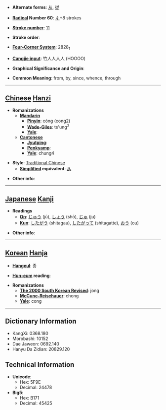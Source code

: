 * '''Alternate forms''': [[从]], [[従]]

* '''[[Wiktionary:Chinese radical index| Radical]] Number 60''': [[Wiktionary:Chinese radical index 彳|彳]]+8 strokes

* '''[[Wiktionary:Chinese total strokes index|Stroke number]]''': [[Wiktionary:Chinese total strokes index 11|11]]

* '''Stroke order''': 

* '''[[Wiktionary:Chinese four corner index|Four-Corner System]]''': 2828<sub>1</sub>

* '''[[Wiktionary:Chinese Cangjie index|Cangjie input]]''': 竹人人人人 (HOOOO)

* '''Graphical Significance and Origin''': 

* '''Common Meaning''': from, by, since, whence, through

----

== [[Chinese]] [[Hanzi]] ==

* '''Romanizations'''
** '''[[Mandarin]]'''
*** '''[[Pinyin]]''': cóng (cong2)
*** '''[[Wade-Giles]]''': ts'ung<sup>2</sup>
*** '''[[Yale]]''': 
** '''[[Cantonese]]'''
*** '''[[Jyutping]]''':
*** '''[[Penkyamp]]''': 
*** '''[[Yale]]''': chung4

* '''Style''': [[Traditional Chinese]] 
** '''[[Simplified Chinese|Simplified]] equivalent''': [[从]]

* '''Other info''': 

----

== [[Japanese]] [[Kanji]] ==

* '''Readings'''
** '''[[On]]''': [[じゅう]] (jū), [[しょう]] (shō), [[じゅ]] (ju)
** '''[[Kun]]''': [[したがう]] (shitagau), [[したがって]] (shitagatte), [[おう]] (ou)

* '''Other info''':  

----

== [[Korean]] [[Hanja]] ==

* '''[[Hangeul]]''': 종

* '''[[Hun-eum]] reading''': 

* '''Romanizations'''
** '''[[The 2000 South Korean Revised Romanization|The 2000 South Korean Revised]]''': jong
** '''[[McCune-Reischauer]]''': chong
** '''[[Yale]]''': cong

----

== Dictionary Information ==

* KangXi: 0368.180
* Morobashi: 10152
* Dae Jaweon: 0692.140
* Hanyu Da Zidian: 20829.120

== Technical Information ==

* '''Unicode''':
** Hex: 5F9E
** Decimal: 24478
* '''Big5''':
** Hex: B171
** Decimal: 45425